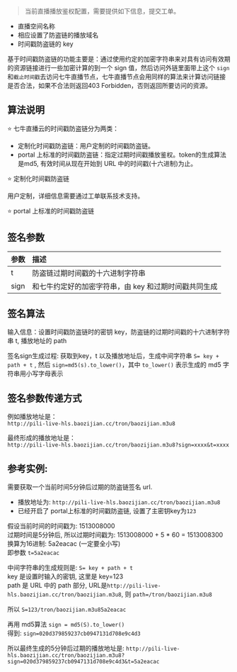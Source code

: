 >当前直播播放鉴权配置，需要提供如下信息，提交工单。
- 直播空间名称  
- 相应设置了防盗链的播放域名
- 时间戳防盗链的 key

基于时间戳防盗链的功能主要是：通过使用约定的加密字符串来对具有访问有效期的资源链接进行一些加密计算的到一个 sign 值，然后访问外链里面带上这个 `sign` 和`截止时间戳`去访问七牛直播节点，七牛直播节点会用同样的算法来计算访问链接是否合法，如果不合法则返回403 Forbidden，否则返回所要访问的资源。

## 算法说明
⭐️ 七牛直播云的时间戳防盗链分为两类：

- 定制化时间戳防盗链：用户定制的时间戳防盗链。
- portal 上标准的时间戳防盗链：指定过期时间戳播放鉴权。token的生成算法是md5, 有效时间从现在开始到 URL 中的时间戳(十六进制)为止。


⭐️ 定制化时间戳防盗链

用户定制，详细信息需要通过工单联系技术支持。

⭐️ portal 上标准的时间戳防盗链

## 签名参数
| 参数   | 描述 |
| ------ | :---- |
| t      | 防盗链过期时间戳的十六进制字符串 |
| sign    | 和七牛约定好的加密字符串，由 key 和过期时间戳共同生成|

## 签名算法
输入信息：设置时间戳防盗链时的密钥 key，防盗链的过期时间戳的十六进制字符串 t, 播放地址的 path

签名sign生成过程: 获取到key，t 以及播放地址后，生成中间字符串 `S= key + path + t` , 然后 `sign=md5(s).to_lower()`，其中 `to_lower()` 表示生成的 md5 字符串用小写字母表示

## 签名参数传递方式
例如播放地址是：  
`http://pili-live-hls.baozijian.cc/tron/baozijian.m3u8`

最终形成的播放地址是：  
`http://pili-live-hls.baozijian.cc/tron/baozijian.m3u8?sign=xxxx&t=xxxx`

## 参考实例:
需要获取一个当前时间5分钟后过期的防盗链签名 url.

- 播放地址为: `http://pili-live-hls.baozijian.cc/tron/baozijian.m3u8`   
- 已经开启了 portal上标准的时间戳防盗链, 设置了主密钥key为`123` 


假设当前时间的时间戳为: 1513008000  
过期时间是5分钟后, 所以过期时间戳为: 1513008000 + 5 * 60 = 1513008300  
换算为16进制: 5a2eacac (一定要全小写)  
即参数 `t=5a2eacac`

中间字符串的生成规则是: `S= key + path + t`  
key 是设置时输入的密钥, 这里是 key=123  
path 是 URL 中的 path 部分, URL是`http://pili-live-hls.baozijian.cc/tron/baozijian.m3u8`, 则 `path=/tron/baozijian.m3u8`

所以 `S=123/tron/baozijian.m3u85a2eacac`

再用 md5算法 `sign = md5(S).to_lower()`  
得到: `sign=020d379859237cb0947131d708e9c4d3`

所以最终生成的5分钟后过期的播放地址是: 
`http://pili-live-hls.baozijian.cc/tron/baozijian.m3u8?sign=020d379859237cb0947131d708e9c4d3&t=5a2eacac`




